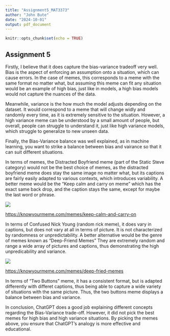 ---
title: "Assignment5_MAT3373"
author: "John Bute"
date: "2024-10-01"
output: pdf_document
---

```{r setup, include=FALSE}
knitr::opts_chunk$set(echo = TRUE)
```

## Assignment 5

Firstly, I believe that it does capture the bias-variance tradeoff very well. Bias is the aspect of enforcing an assumption onto a situation, which can cause errors. In the case of memes, this corresponds to a meme with the same format no matter what, but assuming this meme can fit any situation would be an example of high bias, just like in models, a high bias models would not capture the nuances of the data.

Meanwhile, variance is the how much the model adjusts depending on the dataset. It would correspond to a meme that will change widly and randomly every time, as it is extremely sensitive to the situation. However, a high variance meme can be understood by a small amount of people, but overall, people can struggle to understand it, just like high variance models, which struggle to generalize to new unseen data.

Finally, the Bias-Variance balance was well explained, as in machine learning, you want to strike a balance between bias and vairance so that it can suit different situations.

In terms of memes, the Distracted Boyfriend meme (part of the Static Steve category) would not be the best choice of memes, as the distracted boyfriend meme does stay the same image no matter what, but its captions are fairly easily adapted to various contexts, which introduces variability. A better meme would be the "Keep calm and carry on meme" which has the exact same back drop, and the caption stays the same, except for maybe the last word or phrase.

![](images/clipboard-3465209717.png)

<https://knowyourmeme.com/memes/keep-calm-and-carry-on>

In terms of Confused Nick Young (random rick meme), it does vary in captions, but does not vary at all in terms of picture. It is not characterized by randomness or unpredictability. A better alternative would be the genre of memes known as "Deep-Friend Memes" They are extremely random and range a wide array of pictures and captions, thus demonstrating the high unpredicability and variance.

![](images/clipboard-3539101725.png)

<https://knowyourmeme.com/memes/deep-fried-memes>

In terms of "Two Buttons" meme, it has a consistent format, but is adapted differently with differet captions, thus being able to capture a wide variety of situations with the same picture. Thus, the two buttons meme displays a balance between bias and variance.

In conclusion, ChatGPT does a good job explaining different concepts regarding the Bias-Variance trade-off. However, it did not pick the best memes for high bias and high variance situations. By picking the memes above, you ensure that ChatGPT's analogy is more effective and educational.
